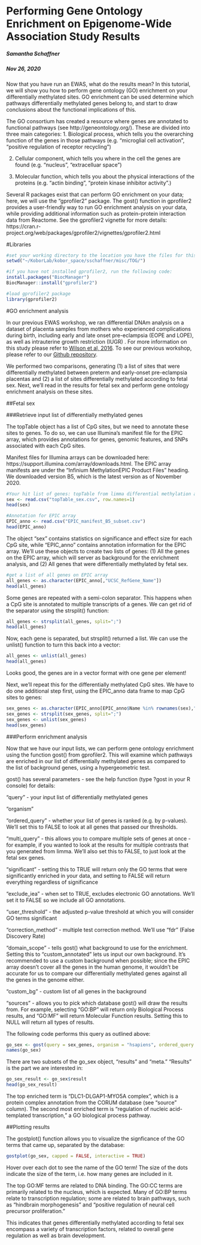 Performing Gene Ontology Enrichment on Epigenome-Wide Association Study Results
================================

##### Samantha Schaffner
##### Nov 26, 2020

Now that you have run an EWAS, what do the results mean? In this tutorial, we will show you how to perform gene ontology (GO) enrichment on your differentially methylated sites. GO enrichment can be used determine which pathways differentially methylated genes belong to, and start to draw conclusions about the functional implications of this.

The GO consortium has created a resource where genes are annotated to functional pathways (see http://geneontology.org/). These are divided into three main categories: 
1. Biological process, which tells you the overarching function of the genes in those pathways (e.g. "microglial cell activation", "positive regulation of receptor recycling")

2. Cellular component, which tells you where in the cell the genes are found (e.g. "nucleus", "extracelluar space")

3. Molecular function, which tells you about the physical interactions of the proteins (e.g. "actin binding", "protein kinase inhibitor activity".)

Several R packages exist that can perform GO enrichment on your data; here, we will use the "gprofiler2" package. The gost() function in gprofiler2 provides a user-friendly way to run GO enrichment analysis on your data, while providing additional information such as protein-protein interaction data from Reactome. See the gprofiler2 vignette for more details: https://cran.r-project.org/web/packages/gprofiler2/vignettes/gprofiler2.html 

#Libraries
```r
#set your working directory to the location you have the files for this workshop stored:
setwd("~/KoborLab/kobor_space/sschaffner/misc/TOG/")

#if you have not installed gprofiler2, run the following code:
install.packages("BiocManager")
BiocManager::install("gprofiler2")

#load gprofiler2 package
library(gprofiler2)
```

#GO enrichment analysis

In our previous EWAS workshop, we ran differential DNAm analysis on a dataset of placenta samples from mothers who experienced complications during birth, including early and late onset pre-eclampsia (EOPE and LOPE), as well as intrauterine growth
restriction (IUGR) . For more information on this study please refer to
[Wilson et al, 2016](https://doi-org.ezproxy.library.ubc.ca/10.1093/hmg/ddx391). To see our previous workshop, please refer to our [Github repository](https://github.com/BCCHR-trainee-omics-group/StudyGroup/tree/master/workshops/2020-10-29_intro_to_ewas).

We performed two comparisons, generating (1) a list of sites that were differentially methylated between preterm and early-onset pre-eclampsia placentas and (2) a list of sites differentially methylated according to fetal sex. Next, we'll read in the results for fetal sex and perform gene ontology enrichment analysis on these sites.

##Fetal sex

###Retrieve input list of differentially methylated genes

The topTable object has a list of CpG sites, but we need to annotate these sites to genes. To do so, we can use Illumina's manifest file for the EPIC array, which provides annotations for genes, genomic features, and SNPs associated with each CpG sites. 

Manifest files for Illumina arrays can be downloaded here: https://support.illumina.com/array/downloads.html. The EPIC array manifests are under the "Infinium MethylationEPIC Product Files" heading. We downloaded version B5, which is the latest version as of November 2020.

```r
#Your hit list of genes: topTable from limma differential methylation analysis
sex <- read.csv("topTable_sex.csv", row.names=1)
head(sex)

#Annotation for EPIC array
EPIC_anno <- read.csv("EPIC_manifest_B5_subset.csv")
head(EPIC_anno)
```

The object "sex" contains statistics on significance and effect size for each CpG site, while "EPIC_anno" contains annotation information for the EPIC array. We'll use these objects to create two lists of genes: (1) All the genes on the EPIC array, which will server as background for the enrichment analysis, and (2) All genes that were differentially methylated by fetal sex.

```r
#get a list of all genes on EPIC array
all_genes <- as.character(EPIC_anno[,"UCSC_RefGene_Name"])
head(all_genes)
```

Some genes are repeated with a semi-colon separator. This happens when a CpG site is annotated to multiple transcripts of a genes. We can get rid of the separator using the strsplit() function:

```r
all_genes <- strsplit(all_genes, split=";")
head(all_genes)
```

Now, each gene is separated, but strsplit() returned a list. We can use the unlist() function to turn this back into a vector:

```r
all_genes <- unlist(all_genes)
head(all_genes)
```

Looks good, the genes are in a vector format with one gene per element!

Next, we'll repeat this for the differentially methylated CpG sites. We have to do one additional step first, using the EPIC_anno data frame to map CpG sites to genes:
```r
sex_genes <- as.character(EPIC_anno[EPIC_anno$Name %in% rownames(sex),"UCSC_RefGene_Name"])
sex_genes <- strsplit(sex_genes, split=";")
sex_genes <- unlist(sex_genes)
head(sex_genes)
```

###Perform enrichment analysis

Now that we have our input lists, we can perform gene ontology enrichment using the function gost() from gprofiler2. This will examine which pathways are enriched in our list of differentially methylated genes as compared to the list of background genes, using a hypergeometric test.

gost() has several parameters - see the help function (type ?gost in your R console) for details:

"query" - your input list of differentially methylated genes

"organism" 

"ordered_query" - whether your list of genes is ranked (e.g. by p-values). We'll set this to FALSE to look at all genes that passed our thresholds.

"multi_query" - this allows you to compare multiple sets of genes at once - for example, if you wanted to look at the results for multiple contrasts that you generated from limma. We'll also set this to FALSE, to just look at the fetal sex genes.

"significant" - setting this to TRUE will return only the GO terms that were significantly enriched in your data, and setting to FALSE will return everything regardless of significance

"exclude_iea" - when set to TRUE, excludes electronic GO annotations. We'll set it to FALSE so we include all GO annotations.

"user_threshold" - the adjusted p-value threshold at which you will consider GO terms significant

"correction_method" - multiple test correction method. We'll use "fdr" (False Discovery Rate)

"domain_scope" - tells gost() what background to use for the enrichment. Setting this to "custom_annotated" lets us input our own background. It's recommended to use a custom background when possible; since the EPIC array doesn't cover all the genes in the human genome, it wouldn't be accurate for us to compare our differentially methylated genes against all the genes in the genome either.

"custom_bg" - custom list of all genes in the background

"sources" - allows you to pick which database gost() will draw the results from. For example, selecting "GO:BP" will return only Biological Process results, and "GO:MF" will return Molecular Function results. Setting this to NULL will return all types of results.

The following code performs this query as outlined above:

```r
go_sex <- gost(query = sex_genes, organism = "hsapiens", ordered_query = FALSE, multi_query = FALSE, significant = TRUE, exclude_iea = FALSE, user_threshold = 0.05, correction_method = "fdr", domain_scope = "custom_annotated", custom_bg=all_genes, sources = NULL)
names(go_sex)
```

There are two subsets of the go_sex object, "results" and "meta." "Results" is the part we are interested in:

```r
go_sex_result <- go_sex$result
head(go_sex_result)
```

The top enriched term is "DLC1-DLGAP1-MYO5A complex", which is a protein complex annotation from the CORUM database (see "source" column). The second most enriched term is "regulation of nucleic acid-templated transcription," a GO biological process pathway.


##Plotting results

The gostplot() function allows you to visualize the signficance of the GO terms that came up, separated by the database:

```r
gostplot(go_sex, capped = FALSE, interactive = TRUE)
```

Hover over each dot to see the name of the GO term! The size of the dots indicate the size of the term, i.e. how many genes are included in it.

The top GO:MF terms are related to DNA binding. The GO:CC terms are primarily related to the nucleus, which is expected. Many of GO:BP terms relate to transcription regulation; some are related to brain pathways, such as "hindbrain morphogenesis" and "positive regulation of neural cell precursor proliferation."

This indicates that genes differentially methylated according to fetal sex encompass a variety of transcription factors, related to overall gene regulation as well as brain development.
